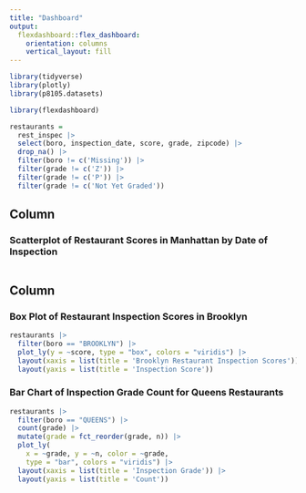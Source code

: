 ```yaml
---
title: "Dashboard"
output: 
  flexdashboard::flex_dashboard:
    orientation: columns
    vertical_layout: fill
---
```


```r
library(tidyverse)
library(plotly)
library(p8105.datasets)

library(flexdashboard)
```

```r
restaurants =
  rest_inspec |> 
  select(boro, inspection_date, score, grade, zipcode) |> 
  drop_na() |> 
  filter(boro != c('Missing')) |> 
  filter(grade != c('Z')) |> 
  filter(grade != c('P')) |>
  filter(grade != c('Not Yet Graded'))
```

Column {data-width=650}
-----------------------------------------------------------------------

### Scatterplot of Restaurant Scores in Manhattan by Date of Inspection

```r

```

Column {data-width=350}
-----------------------------------------------------------------------

### Box Plot of Restaurant Inspection Scores in Brooklyn

```r
restaurants |> 
  filter(boro == "BROOKLYN") |> 
  plot_ly(y = ~score, type = "box", colors = "viridis") |> 
  layout(xaxis = list(title = 'Brooklyn Restaurant Inspection Scores')) |> 
  layout(yaxis = list(title = 'Inspection Score'))
```

### Bar Chart of Inspection Grade Count for Queens Restaurants

```r
restaurants |> 
  filter(boro == "QUEENS") |> 
  count(grade) |> 
  mutate(grade = fct_reorder(grade, n)) |> 
  plot_ly(
    x = ~grade, y = ~n, color = ~grade,
    type = "bar", colors = "viridis") |> 
  layout(xaxis = list(title = 'Inspection Grade')) |> 
  layout(yaxis = list(title = 'Count'))
```

